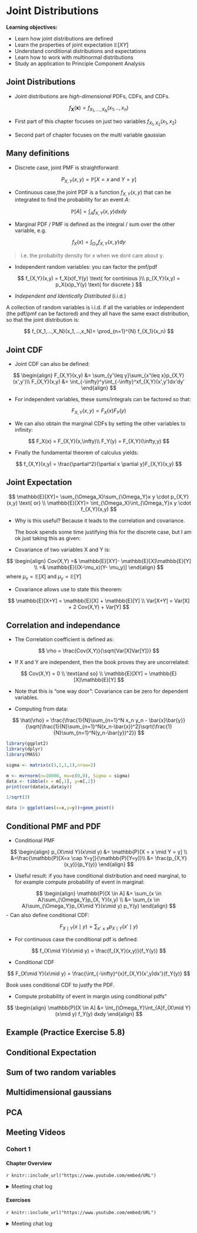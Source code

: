 # Joint Distributions

**Learning objectives:**

-   Learn how joint distributions are defined 
-   Learn the properties of joint expectation $\mathbb{E}[XY]$
-   Understand conditional distributions and expectations
-   Learn how to work with multinormal distributions 
-   Study an application to Principle Component Analysis

## Joint Distributions {-}

-   Joint distributions are *high-dimensional* PDFs, CDFs, and CDFs.

$$
f_\mathbf{X}(\mathbf{x}) = f_{X_1,...,X_N}(x_1,..,x_n)
$$

- First part of this chapter focuses on just two variables $f_{X_1,X_2}(x_1,x_2)$

- Second part of chapter focuses on the multi variable gaussian


## Many definitions {-}

- Discrete case, joint PMF is straightforward:

$$
P_{X,Y}(x,y) = \mathbb{P}[X = x \text{ and } Y = y]
$$

- Continuous case,the joint PDF is a function $f_{X,Y}(x,y)$ that can be integrated to find the probability for an event $A$:


$$
\mathbb{P}[A] = \int_{A} f_{X,Y}(x,y)dxdy
$$

- Marginal PDF / PMF is defined as the integral  / sum over the other variable, e.g.

$$
f_X(x) = \int_{\Omega_Y}f_{X,Y}(x,y)dy
$$

> I.e. the probabilty density for x when we dont care about y.

- Independent random variables: you can factor the pmf/pdf

$$
f_{X,Y}(x,y) = f_X(x)f_Y(y) \text{ for continious }\\
p_{X,Y}(x,y) = p_X(x)p_Y(y)  \text{ for discrete } 
$$

- *Independent and Identically Distributed* (i.i.d.)

A collection of random variables is i.i.d. if all the variables or independent (the pdf/pmf can be factored) and they all have the same exact distribution, so that the joint distribution is:

$$
f_{X_1,...,X_N}(x_1,...,x_N)= \prod_{n=1}^{N} f_{X_1}(x_n)
$$

## Joint CDF  {-}

- Joint CDF can also be defined:

$$
\begin{align}
F_{X,Y}(x,y) &= \sum_{y'\leq y}\sum_{x'\leq x}p_{X,Y}(x',y')\\
F_{X,Y}(x,y) &= \int_{-\infty}^y\int_{-\infty}^xf_{X,Y}(x',y')dx'dy'
\end{align}
$$

- For independent variables, these sums/integrals can be factored so that:

$$
F_{X,Y}(x,y) = F_{X}(x)F_{Y}(y)
$$

- We can also obtain the marginal CDFs by setting the other variables to infinity:

$$
F_X(x) = F_{X,Y}(x,\infty)\\
F_Y(y) = F_{X,Y}(\infty,y)
$$

- Finally the fundamental theorem of calculus yields:

$$
f_{X,Y}(x,y) = \frac{\partial^2}{\partial x \partial y}F_{X,Y}(x,y)
$$

## Joint Expectation {-}

$$
\mathbb{E}[XY]= \sum_{\Omega_X}\sum_{\Omega_Y}x y \cdot p_{X,Y}(x,y) \text{ or}
\\
\mathbb{E}[XY]= \int_{\Omega_X}\int_{\Omega_Y}x y \cdot f_{X,Y}(x,y)
$$

- Why is this useful? Because it leads to the correlation and covariance.

    The book spends some time justifying this for the discrete case, but I am ok just taking this as given:

- Covariance of two variables X and Y is:

$$
\begin{align}
Cov(X,Y) =& \mathbb{E}[XY]- \mathbb{E}[X]\mathbb{E}[Y] \\
=& \mathbb{E}[(X-\mu_x)(Y- \mu_y)]
\end{align}
$$
    where $\mu_x = \mathbb{E}[X]$ and $\mu_y = \mathbb{E}[Y]$

- Covariance allows use to state this theorem:

$$
\mathbb{E}[X+Y] = \mathbb{E}[X] + \mathbb{E}[Y] \\
Var[X+Y] = Var[X] + 2 Cov(X,Y) + Var[Y]
$$

## Correlation and independance {-}

- The Correlation coefficient is defined as:

$$
\rho = \frac{Cov(X,Y)}{\sqrt{Var[X]Var[Y]}}
$$

- If X and Y are independent, then the book proves they are uncorrelated: 

$$
Cov(X,Y) = 0 \\
\text{and so} \\
\mathbb{E}[XY] = \mathbb{E}[X]\mathbb{E}[Y] 
$$

- Note that this is "one way door": Covariance can be zero for dependent variables.

- Computing from data:

$$
\hat{\rho} = \frac{\frac{1}{N}\sum_{n=1}^N x_n y_n - \bar{x}\bar{y}}{\sqrt{\frac{1}{N}\sum_{n=1}^N(x_n-\bar{x})^2}\sqrt{\frac{1}{N}\sum_{n=1}^N(y_n-\bar{y})^2}} 
$$

```r
library(ggplot2)
library(dplyr)
library(MASS)
```


```r

sigma <- matrix(c(3,1,1,1),nrow=2)

m <- mvrnorm(n=10000, mu=c(0,0), Sigma = sigma)
data <- tibble(x = m[,1], y=m[,2])
print(cor(data$x,data$y))
```
```r
1/sqrt(3)
```
```r
data |> ggplot(aes(x=x,y=y))+geom_point()

```

## Conditional PMF and PDF {-}

- Conditional PMF

$$
\begin{align}
p_{X\mid Y}(x\mid y) &= \mathbb{P}[X = x \mid Y = y] \\
&=\frac{\mathbb{P}[X=x \cap Y=y]}{\mathbb{P}[Y=y]}\\
&= \frac{p_{X,Y}(x,y)}{p_Y(y)}
\end{align}
$$

- Useful result: if you have conditional distribution and need marginal, to for example compute  probability of event in marginal:

$$
\begin{align}
\mathbb{P}[X \in A] &= \sum_{x \in A}\sum_{\Omega_Y}p_{X, Y}(x,y) \\
                    &= \sum_{x \in A}\sum_{\Omega_Y}p_{X\mid Y}(x\mid y) p_Y(y)  
\end{align}
$$
- Can also define conditional CDF:

$$
F_{X\mid Y}(x \mid y) = \sum_{x'\leq x}p_{X \mid Y}(x'\mid y)
$$

- For continuous case the conditional pdf is defined:

$$
f_{X\mid Y}(x\mid y) = \frac{f_{X,Y}(x,y)}{f_Y(y)}
$$

- Conditional CDF

$$
F_{X\mid Y}(x\mid y) = \frac{\int_{-\infty}^{x}f_{X,Y}(x',y)dx'}{f_Y(y)}
$$

  Book uses conditional CDF to justfy the PDF.

- Compute probability of event in margin using conditional pdfs"

$$
\begin{align}
\mathbb{P}[X \in A]    &= \int_{\Omega_Y}\int_{A}f_{X\mid Y}(x\mid y) f_Y(y) dxdy  
\end{align}
$$

## Example (Practice Exercise 5.8)


## Conditional Expectation {-}


## Sum of two random variables {-}

## Multidimensional gaussians {-}

## PCA {-}
## Meeting Videos {-}

### Cohort 1 {-}

#### Chapter Overview {-}

`r knitr::include_url("https://www.youtube.com/embed/URL")`

<details>
<summary> Meeting chat log </summary>

```
LOG
```
</details>

#### Exercises {-}

`r knitr::include_url("https://www.youtube.com/embed/URL")`

<details>
<summary> Meeting chat log </summary>

```
LOG
```
</details>
